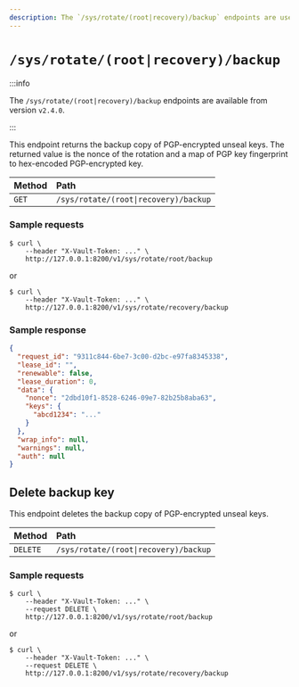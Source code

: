 ```yaml
---
description: The `/sys/rotate/(root|recovery)/backup` endpoints are used to read or delete backed-up rotation keys.
---
```


# `/sys/rotate/(root|recovery)/backup`

:::info

The `/sys/rotate/(root|recovery)/backup` endpoints are available from version `v2.4.0`.

:::

This endpoint returns the backup copy of PGP-encrypted unseal keys. The returned
value is the nonce of the rotation and a map of PGP key fingerprint to hex-encoded
PGP-encrypted key.

| Method | Path                                   |
| :----- | :------------------------------------- |
| `GET`  | `/sys/rotate/(root\|recovery)/backup`  |

### Sample requests

```shell-session
$ curl \
    --header "X-Vault-Token: ..." \
    http://127.0.0.1:8200/v1/sys/rotate/root/backup
```
or
```shell-session
$ curl \
    --header "X-Vault-Token: ..." \
    http://127.0.0.1:8200/v1/sys/rotate/recovery/backup
```

### Sample response

```json
{
  "request_id": "9311c844-6be7-3c00-d2bc-e97fa8345338",
  "lease_id": "",
  "renewable": false,
  "lease_duration": 0,
  "data": {
    "nonce": "2dbd10f1-8528-6246-09e7-82b25b8aba63",
    "keys": {
      "abcd1234": "..."
    }
  },
  "wrap_info": null,
  "warnings": null,
  "auth": null
}
```

## Delete backup key

This endpoint deletes the backup copy of PGP-encrypted unseal keys.

| Method   | Path                                  |
| :------- | :------------------------------------ |
| `DELETE` | `/sys/rotate/(root\|recovery)/backup` |


### Sample requests

```shell-session
$ curl \
    --header "X-Vault-Token: ..." \
    --request DELETE \
    http://127.0.0.1:8200/v1/sys/rotate/root/backup
```
or 
```shell-session
$ curl \
    --header "X-Vault-Token: ..." \
    --request DELETE \
    http://127.0.0.1:8200/v1/sys/rotate/recovery/backup
```